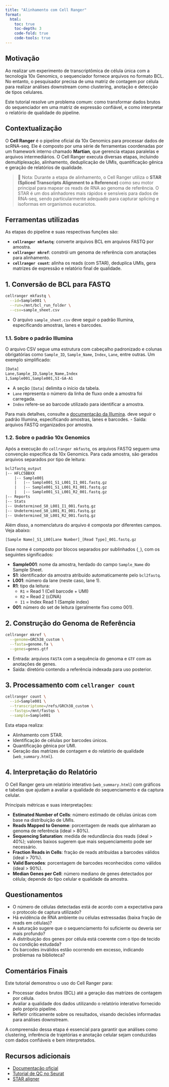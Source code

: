 ```yaml
---
title: "Alinhamento com Cell Ranger"
format:
  html:
    toc: true
    toc-depth: 3
    code-fold: true
    code-tools: true
---
```


## Motivação

Ao realizar um experimento de transcriptômica de célula única com a tecnologia 10x Genomics, o sequenciador fornece arquivos no formato BCL. No entanto, o pesquisador precisa de uma matriz de contagem por célula para realizar análises downstream como clustering, anotação e detecção de tipos celulares.

Este tutorial resolve um problema comum: como transformar dados brutos do sequenciador em uma matriz de expressão confiável, e como interpretar o relatório de qualidade do pipeline.

## Contextualização

O **Cell Ranger** é o pipeline oficial da 10x Genomics para processar dados de scRNA-seq. Ele é composto por uma série de ferramentas coordenadas por um framework interno chamado **Martian**, que gerencia etapas paralelas e arquivos intermediários. O Cell Ranger executa diversas etapas, incluindo demultiplexação, alinhamento, deduplicação de UMIs, quantificação gênica e geração de relatórios de qualidade.

> 📌 Nota: Durante a etapa de alinhamento, o Cell Ranger utiliza o **STAR (Spliced Transcripts Alignment to a Reference)** como seu motor principal para mapear os reads de RNA ao genoma de referência. O STAR é um dos alinhadores mais rápidos e sensíveis para dados de RNA-seq, sendo particularmente adequado para capturar splicing e isoformas em organismos eucariotos.

## Ferramentas utilizadas

As etapas do pipeline e suas respectivas funções são:

- **`cellranger mkfastq`**: converte arquivos BCL em arquivos FASTQ por amostra.
- **`cellranger mkref`**: constrói um genoma de referência com anotações para alinhamento.
- **`cellranger count`**: alinha os reads (com STAR), deduplica UMIs, gera matrizes de expressão e relatório final de qualidade.

## 1. Conversão de BCL para FASTQ

```bash
cellranger mkfastq \
  --id=Sample001 \
  --run=/mnt/bcl_run_folder \
  --csv=sample_sheet.csv
```

- O arquivo `sample_sheet.csv` deve seguir o padrão Illumina, especificando amostras, lanes e barcodes.

### 1.1. Sobre o padrão Illumina
O arquivo CSV segue uma estrutura com cabeçalho padronizado e colunas obrigatórias como `Sample_ID`, `Sample_Name`, `Index`, `Lane`, entre outras. Um exemplo simplificado:

```txt
[Data]
Lane,Sample_ID,Sample_Name,Index
1,Sample001,Sample001,SI-GA-A1
```

- A seção `[Data]` delimita o início da tabela.
- `Lane` representa o número da linha de fluxo onde a amostra foi carregada.
- `Index` refere-se ao barcode utilizado para identificar a amostra.

Para mais detalhes, consulte a [documentação da Illumina](https://support.illumina.com). deve seguir o padrão Illumina, especificando amostras, lanes e barcodes.
- Saída: arquivos FASTQ organizados por amostra.

### 1.2. Sobre o padrão 10x Genomics
Após a execução do `cellranger mkfastq`, os arquivos FASTQ seguem uma convenção específica da 10x Genomics. Para cada amostra, são gerados arquivos separados por tipo de leitura:

```txt
bcl2fastq_output
|-- HFLC5BBXX
    |-- Sample001
    |   |-- Sample001_S1_L001_I1_001.fastq.gz
    |   |-- Sample001_S1_L001_R1_001.fastq.gz
    |   |-- Sample001_S1_L001_R2_001.fastq.gz
|-- Reports
|-- Stats
|-- Undetermined_S0_L001_I1_001.fastq.gz
|-- Undetermined_S0_L001_R1_001.fastq.gz
|-- Undetermined_S0_L001_R2_001.fastq.gz
```

Além disso, a nomenclatura do arquivo é composta por diferentes campos. Veja abaixo:

```txt
[Sample Name]_S1_L00[Lane Number]_[Read Type]_001.fastq.gz
```

Esse nome é composto por blocos separados por sublinhados (`_`), com os seguintes significados:

- **Sample001**: nome da amostra, herdado do campo `Sample_Name` do Sample Sheet.
- **S1**: identificador da amostra atribuído automaticamente pelo `bcl2fastq`.
- **L001**: número da lane (neste caso, lane 1).
- **R1**: tipo da leitura:
  - `R1` = Read 1 (Cell barcode + UMI)
  - `R2` = Read 2 (cDNA)
  - `I1` = Index Read 1 (Sample index)
- **001**: número do set de leitura (geralmente fixo como 001).

## 2. Construção do Genoma de Referência

```bash
cellranger mkref \
  --genome=GRCh38_custom \
  --fasta=genome.fa \
  --genes=genes.gtf
```

- Entrada: arquivos `FASTA` com a sequência do genoma e `GTF` com as anotações de genes.
- Saída: diretório contendo a referência indexada para uso posterior.

## 3. Processamento com `cellranger count`

```bash
cellranger count \
  --id=Sample001 \
  --transcriptome=/refs/GRCh38_custom \
  --fastqs=/mnt/fastqs \
  --sample=Sample001
```

Esta etapa realiza:

- Alinhamento com STAR.
- Identificação de células por barcodes únicos.
- Quantificação gênica por UMI.
- Geração das matrizes de contagem e do relatório de qualidade (`web_summary.html`).

## 4. Interpretação do Relatório

O Cell Ranger gera um relatório interativo (`web_summary.html`) com gráficos e tabelas que ajudam a avaliar a qualidade do sequenciamento e da captura celular.

Principais métricas e suas interpretações:

- **Estimated Number of Cells**: número estimado de células únicas com base na distribuição de UMIs.
- **Reads Mapped to Genome**: porcentagem de reads que alinharam ao genoma de referência (ideal > 80%).
- **Sequencing Saturation**: medida de redundância dos reads (ideal > 40%); valores baixos sugerem que mais sequenciamento pode ser necessário.
- **Fraction Reads in Cells**: fração de reads atribuídas a barcodes válidos (ideal > 70%).
- **Valid Barcodes**: porcentagem de barcodes reconhecidos como válidos (ideal > 90%).
- **Median Genes per Cell**: número mediano de genes detectados por célula; depende do tipo celular e qualidade da amostra.

## Questionamentos

- O número de células detectadas está de acordo com a expectativa para o protocolo de captura utilizado?
- Há evidência de RNA ambiente ou células estressadas (baixa fração de reads em células)?
- A saturação sugere que o sequenciamento foi suficiente ou deveria ser mais profundo?
- A distribuição dos genes por célula está coerente com o tipo de tecido ou condição estudada?
- Os barcodes inválidos estão ocorrendo em excesso, indicando problemas na biblioteca?

## Comentários Finais

Este tutorial demonstrou o uso do Cell Ranger para:

- Processar dados brutos (BCL) até a geração das matrizes de contagem por célula.
- Avaliar a qualidade dos dados utilizando o relatório interativo fornecido pelo próprio pipeline.
- Refletir criticamente sobre os resultados, visando decisões informadas para análises downstream.

A compreensão dessa etapa é essencial para garantir que análises como clustering, inferência de trajetórias e anotação celular sejam conduzidas com dados confiáveis e bem interpretados.

## Recursos adicionais

- [Documentação oficial](https://support.10xgenomics.com/single-cell-gene-expression)
- [Tutorial de QC no Seurat](https://satijalab.org/seurat/articles/pbmc3k_tutorial.html)
- [STAR aligner](https://github.com/alexdobin/STAR) 
